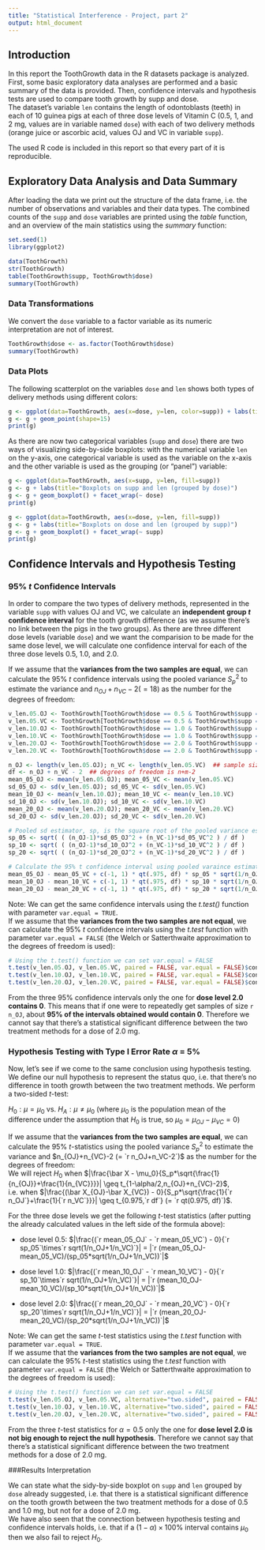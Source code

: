 ```yaml
---
title: "Statistical Interference - Project, part 2"
output: html_document
---
```


##  Introduction

In this report the ToothGrowth data in the R datasets package is analyzed. First, some basic exploratory data analyses are performed and a basic summary of the data is provided. Then, confidence intervals and hypothesis tests are used to compare tooth growth by supp and dose.  
The dataset's variable `len` contains the length of odontoblasts (teeth) in each of 10 guinea pigs at each of three dose levels of Vitamin C (0.5, 1, and 2 mg, values are in variable named `dose`) with each of two delivery methods (orange juice or ascorbic acid, values OJ and VC in variable `supp`).
 
The used R code is included in this report so that every part of it is reproducible.


##  Exploratory Data Analysis and Data Summary

After loading the data we print out the structure of the data frame, i.e. the number of observations and variables and their data types. The combined counts of the `supp` and `dose` variables are printed using the *table* function, and an overview of the main statistics using the *summary* function:

```r
set.seed(1)
library(ggplot2)

data(ToothGrowth)
str(ToothGrowth)
table(ToothGrowth$supp, ToothGrowth$dose)
summary(ToothGrowth)


```


### Data Transformations

We convert the `dose` variable to a factor variable as its numeric interpretation are not of interest.
```r
ToothGrowth$dose <- as.factor(ToothGrowth$dose)
summary(ToothGrowth)
```


### Data Plots

The following scatterplot on the variables `dose` and `len` shows both types of delivery methods using different colors:  
```r
g <- ggplot(data=ToothGrowth, aes(x=dose, y=len, color=supp)) + labs(title="Scatterplot on dose and len")
g <- g + geom_point(shape=15)
print(g)
```


As there are now two categorical variables (`supp` and `dose`) there are two ways of visualizing side-by-side boxplots: with the numerical variable `len` on the y-axis, one categorical variable is used as the variable on the x-axis and the other variable is used as the grouping (or "panel") variable:  
```r
g <- ggplot(data=ToothGrowth, aes(x=supp, y=len, fill=supp)) 
g <- g + labs(title="Boxplots on supp and len (grouped by dose)")
g <- g + geom_boxplot() + facet_wrap(~ dose)
print(g)

g <- ggplot(data=ToothGrowth, aes(x=dose, y=len, fill=supp)) 
g <- g + labs(title="Boxplots on dose and len (grouped by supp)")
g <- g + geom_boxplot() + facet_wrap(~ supp)
print(g)
```


## Confidence Intervals and Hypothesis Testing

### 95% *t* Confidence Intervals
In order to compare the two types of delivery methods, represented in the variable `supp` with values OJ and VC, we calculate an **independent group *t* confidence interval** for the tooth growth difference (as we assume there's no link between the pigs in the two groups). As there are three different dose levels (variable `dose`) and we want the comparision to be made for the same dose level, we will calculate one confidence interval for each of the three dose levels 0.5, 1.0, and 2.0.

If we assume that the **variances from the two samples are equal**, we can calculate the 95% *t* confidence intervals using the pooled variance $S_p^2$ to estimate the variance and $n_{OJ}+n_{VC}-2 (= 18)$  as the number for the degrees of freedom:

```r
v_len.05.OJ <- ToothGrowth[ToothGrowth$dose == 0.5 & ToothGrowth$supp == 'OJ', 1]
v_len.05.VC <- ToothGrowth[ToothGrowth$dose == 0.5 & ToothGrowth$supp == 'VC', 1]
v_len.10.OJ <- ToothGrowth[ToothGrowth$dose == 1.0 & ToothGrowth$supp == 'OJ', 1]
v_len.10.VC <- ToothGrowth[ToothGrowth$dose == 1.0 & ToothGrowth$supp == 'VC', 1]
v_len.20.OJ <- ToothGrowth[ToothGrowth$dose == 2.0 & ToothGrowth$supp == 'OJ', 1]
v_len.20.VC <- ToothGrowth[ToothGrowth$dose == 2.0 & ToothGrowth$supp == 'VC', 1]

n_OJ <- length(v_len.05.OJ); n_VC <- length(v_len.05.VC)  ## sample size is the same for both types
df <- n_OJ + n_VC - 2  ## degrees of freedom is n+m-2
mean_05_OJ <- mean(v_len.05.OJ); mean_05_VC <- mean(v_len.05.VC)
sd_05_OJ <- sd(v_len.05.OJ); sd_05_VC <- sd(v_len.05.VC)
mean_10_OJ <- mean(v_len.10.OJ); mean_10_VC <- mean(v_len.10.VC)
sd_10_OJ <- sd(v_len.10.OJ); sd_10_VC <- sd(v_len.10.VC)
mean_20_OJ <- mean(v_len.20.OJ); mean_20_VC <- mean(v_len.20.VC)
sd_20_OJ <- sd(v_len.20.OJ); sd_20_VC <- sd(v_len.20.VC)

# Pooled sd estimator, sp, is the square root of the pooled variance estimator.
sp_05 <- sqrt( ( (n_OJ-1)*sd_05_OJ^2 + (n_VC-1)*sd_05_VC^2 ) / df )
sp_10 <- sqrt( ( (n_OJ-1)*sd_10_OJ^2 + (n_VC-1)*sd_10_VC^2 ) / df )
sp_20 <- sqrt( ( (n_OJ-1)*sd_20_OJ^2 + (n_VC-1)*sd_20_VC^2 ) / df )

# Calculate the 95% t confidence interval using pooled varaince estimate:
mean_05_OJ - mean_05_VC + c(-1, 1) * qt(.975, df) * sp_05 * sqrt(1/n_OJ + 1/n_VC) 
mean_10_OJ - mean_10_VC + c(-1, 1) * qt(.975, df) * sp_10 * sqrt(1/n_OJ + 1/n_VC) 
mean_20_OJ - mean_20_VC + c(-1, 1) * qt(.975, df) * sp_20 * sqrt(1/n_OJ + 1/n_VC) 

```

Note: We can get the same confidence intervals using the *t.test()* function with parameter `var.equal = TRUE`.  
If we assume that the **variances from the two samples are not equal**, we can calculate the 95% *t* confidence intervals using the *t.test* function with parameter `var.equal = FALSE` (the Welch or Satterthwaite approximation to the degrees of freedom is used):

```r

# Using the t.test() function we can set var.equal = FALSE
t.test(v_len.05.OJ, v_len.05.VC, paired = FALSE, var.equal = FALSE)$conf
t.test(v_len.10.OJ, v_len.10.VC, paired = FALSE, var.equal = FALSE)$conf
t.test(v_len.20.OJ, v_len.20.VC, paired = FALSE, var.equal = FALSE)$conf
```

From the three 95% confidence intervals only the one for **dose level 2.0 contains 0**. This means that if one were to repeatedly get samples of size `r n_OJ`, about **95% of the intervals obtained would contain 0**. Therefore we cannot say that there's a statistical significant difference between the two treatment methods for a dose of 2.0 mg. 


### Hypothesis Testing with Type I Error Rate $\alpha$ = 5%

Now, let's see if we come to the same conclusion using hypothesis testing. 
We define our null hypothesis to represent the status quo, i.e. that there's no difference in tooth growth between the two treatment methods. We perform a two-sided *t*-test:  
  
$H_0: \mu = \mu_0$  vs. $H_A: \mu \neq μ_0$  (where $\mu_0$ is the population mean of the difference under the assumption that $H_0$ is true, so $\mu_0 = \mu_{OJ}-\mu_{VC} = 0$)
  
If we assume that the **variances from the two samples are equal**, we can calculate the 95% *t*-statistics using the pooled variance $S_p^2$ to estimate the variance and $n_{OJ}+n_{VC}-2 (= `r n_OJ+n_VC-2`)$ as the number for the degrees of freedom:  
We will reject $H_0$ when  $|\frac{\bar X - \mu_0}{S_p*\sqrt{\frac{1}{n_{OJ}}+\frac{1}{n_{VC}}}}|  \geq  t_{1-\alpha/2,n_{OJ}+n_{VC}-2}$,  i.e. when $|\frac{(\bar X_{OJ}-\bar X_{VC}) - 0}{S_p*\sqrt{\frac{1}{`r n_OJ`}+\frac{1}{`r n_VC`}}}|  \geq  t_{0.975,`r df`} (= `r qt(0.975, df)`)$.  
  
    
For the three dose levels we get the following *t*-test statistics (after putting the already calculated values in the left side of the formula above):  
  
- dose level 0.5:  $|\frac{(`r mean_05_OJ` - `r mean_05_VC`) - 0}{`r sp_05`\times`r sqrt(1/n_OJ+1/n_VC)`}| 
    = |`r (mean_05_OJ-mean_05_VC)/(sp_05*sqrt(1/n_OJ+1/n_VC))`|$   
    
- dose level 1.0:  $|\frac{(`r mean_10_OJ` - `r mean_10_VC`) - 0}{`r sp_10`\times`r sqrt(1/n_OJ+1/n_VC)`}| 
    = |`r (mean_10_OJ-mean_10_VC)/(sp_10*sqrt(1/n_OJ+1/n_VC))`|$   
    
- dose level 2.0:  $|\frac{(`r mean_20_OJ` - `r mean_20_VC`) - 0}{`r sp_20`\times`r sqrt(1/n_OJ+1/n_VC)`}| 
    = |`r (mean_20_OJ-mean_20_VC)/(sp_20*sqrt(1/n_OJ+1/n_VC))`|$   
    
    
Note: We can get the same *t*-test statistics using the *t.test* function with parameter `var.equal = TRUE`.    
If we assume that the **variances from the two samples are not equal**, we can calculate the 95% *t*-test statistics using the *t.test* function with parameter `var.equal = FALSE` (the Welch or Satterthwaite approximation to the degrees of freedom is used):

```r

# Using the t.test() function we can set var.equal = FALSE
t.test(v_len.05.OJ, v_len.05.VC, alternative="two.sided", paired = FALSE, var.equal = FALSE)$statistic
t.test(v_len.10.OJ, v_len.10.VC, alternative="two.sided", paired = FALSE, var.equal = FALSE)$statistic
t.test(v_len.20.OJ, v_len.20.VC, alternative="two.sided", paired = FALSE, var.equal = FALSE)$statistic
```

From the three *t*-test statistics for $\alpha = 0.5$ only the one for **dose level 2.0 is not big enough to reject the null hypothesis**. Therefore we cannot say that there's a statistical significant difference between the two treatment methods for a dose of 2.0 mg. 


###Results Interpretation

We can state what the sidy-by-side boxplot on `supp` and `len` grouped by `dose` already suggested, i.e. that there is a statistical significant difference on the tooth growth between the two treatment methods for a dose of 0.5 and 1.0 mg, but not for a dose of 2.0 mg.  
We have also seen that the connection between hypothesis testing and confidence intervals holds, i.e. that if a $(1-\alpha)\times 100$% interval contains $\mu_0$ then we also fail to reject $H_0$.






























